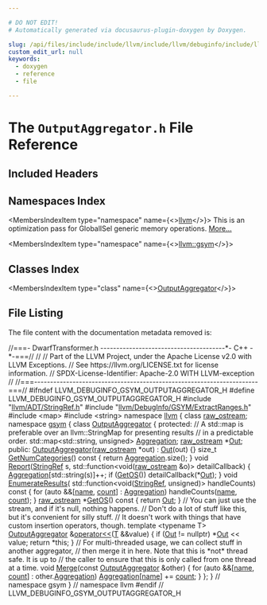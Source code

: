 ```yaml
---

# DO NOT EDIT!
# Automatically generated via docusaurus-plugin-doxygen by Doxygen.

slug: /api/files/include/include/llvm/include/llvm/debuginfo/include/llvm/debuginfo/gsym/outputaggregator-h
custom_edit_url: null
keywords:
  - doxygen
  - reference
  - file

---
```





# The `OutputAggregator.h` File Reference

<DoxygenPage pluginConfig={pluginConfig}>



## Included Headers

<IncludesList>
<IncludesListItem
  filePath="llvm/ADT/StringRef.h"
  permalink="/docs/api/files/include/include/llvm/include/llvm/adt/stringref-h"
  isLocal="true" />
<IncludesListItem
  filePath="llvm/DebugInfo/GSYM/ExtractRanges.h"
  permalink="/docs/api/files/include/include/llvm/include/llvm/debuginfo/include/llvm/debuginfo/gsym/extractranges-h"
  isLocal="true" />
<IncludesListItem
  filePath="map"
  permalink=""
  isLocal="false" />
<IncludesListItem
  filePath="string"
  permalink=""
  isLocal="false" />
</IncludesList>

## Namespaces Index

<MembersIndex>

<MembersIndexItem
  type="namespace"
  name={<><a href="/docs/api/namespaces/llvm">llvm</a></>}>
This is an optimization pass for GlobalISel generic memory operations. <a href="/docs/api/namespaces/llvm/#details">More...</a>
</MembersIndexItem>

<MembersIndexItem
  type="namespace"
  name={<><a href="/docs/api/namespaces/llvm/gsym">llvm::gsym</a></>}>
</MembersIndexItem>

</MembersIndex>

## Classes Index

<MembersIndex>

<MembersIndexItem
  type="class"
  name={<><a href="/docs/api/classes/llvm/gsym/outputaggregator">OutputAggregator</a></>}>
</MembersIndexItem>

</MembersIndex>


## File Listing

The file content with the documentation metadata removed is:

<ProgramListing>

<Link id="l00001" /><CodeLine lineNumber="1"><span class="doxyHighlightComment">//===- DwarfTransformer.h ---------------------------------------&#42;- C++ -&#42;-===//</span></CodeLine>
<Link id="l00002" /><CodeLine lineNumber="2"><span class="doxyHighlightComment">//</span></CodeLine>
<Link id="l00003" /><CodeLine lineNumber="3"><span class="doxyHighlightComment">// Part of the LLVM Project, under the Apache License v2.0 with LLVM Exceptions.</span></CodeLine>
<Link id="l00004" /><CodeLine lineNumber="4"><span class="doxyHighlightComment">// See https://llvm.org/LICENSE.txt for license information.</span></CodeLine>
<Link id="l00005" /><CodeLine lineNumber="5"><span class="doxyHighlightComment">// SPDX-License-Identifier: Apache-2.0 WITH LLVM-exception</span></CodeLine>
<Link id="l00006" /><CodeLine lineNumber="6"><span class="doxyHighlightComment">//</span></CodeLine>
<Link id="l00007" /><CodeLine lineNumber="7"><span class="doxyHighlightComment">//===----------------------------------------------------------------------===//</span></CodeLine>
<Link id="l00008" /><CodeLine lineNumber="8"></CodeLine>
<Link id="l00009" /><CodeLine lineNumber="9"><span class="doxyHighlightPreprocessor">#ifndef LLVM&#95;DEBUGINFO&#95;GSYM&#95;OUTPUTAGGREGATOR&#95;H</span></CodeLine>
<Link id="l00010" /><CodeLine lineNumber="10"><span class="doxyHighlightPreprocessor">#define LLVM&#95;DEBUGINFO&#95;GSYM&#95;OUTPUTAGGREGATOR&#95;H</span></CodeLine>
<Link id="l00011" /><CodeLine lineNumber="11"></CodeLine>
<Link id="l00012" /><CodeLine lineNumber="12"><span class="doxyHighlightPreprocessor">#include &quot;<a href="/docs/api/files/include/include/llvm/include/llvm/adt/stringref-h">llvm/ADT/StringRef.h</a>&quot;</span></CodeLine>
<Link id="l00013" /><CodeLine lineNumber="13"><span class="doxyHighlightPreprocessor">#include &quot;<a href="/docs/api/files/include/include/llvm/include/llvm/debuginfo/include/llvm/debuginfo/gsym/extractranges-h">llvm/DebugInfo/GSYM/ExtractRanges.h</a>&quot;</span></CodeLine>
<Link id="l00014" /><CodeLine lineNumber="14"></CodeLine>
<Link id="l00015" /><CodeLine lineNumber="15"><span class="doxyHighlightPreprocessor">#include &lt;map&gt;</span></CodeLine>
<Link id="l00016" /><CodeLine lineNumber="16"><span class="doxyHighlightPreprocessor">#include &lt;string&gt;</span></CodeLine>
<Link id="l00017" /><CodeLine lineNumber="17"></CodeLine>
<Link id="l00018" /><CodeLine lineNumber="18"><span class="doxyHighlightKeyword">namespace </span><span class="doxyHighlight"><a href="/docs/api/namespaces/llvm">llvm</a> &#123;</span></CodeLine>
<Link id="l00019" /><CodeLine lineNumber="19"></CodeLine>
<Link id="l00020" /><CodeLine lineNumber="20"><span class="doxyHighlightKeyword">class </span><span class="doxyHighlight"><a href="/docs/api/classes/llvm/raw-ostream">raw&#95;ostream</a>;</span></CodeLine>
<Link id="l00021" /><CodeLine lineNumber="21"></CodeLine>
<Link id="l00022" /><CodeLine lineNumber="22"><span class="doxyHighlightKeyword">namespace </span><span class="doxyHighlight"><a href="/docs/api/namespaces/llvm/gsym">gsym</a> &#123;</span></CodeLine>
<Link id="l00023" /><CodeLine lineNumber="23"></CodeLine>
<Link id="l00024" /><CodeLine lineNumber="24" lineLink="/docs/api/classes/llvm/gsym/outputaggregator"><span class="doxyHighlightKeyword">class </span><span class="doxyHighlight"><a href="/docs/api/classes/llvm/gsym/outputaggregator/#a2e3b3b19e6adfc366f706660aa8255e8">OutputAggregator</a> &#123;</span></CodeLine>
<Link id="l00025" /><CodeLine lineNumber="25"><span class="doxyHighlightKeyword">protected</span><span class="doxyHighlight">:</span></CodeLine>
<Link id="l00026" /><CodeLine lineNumber="26"><span class="doxyHighlight">  </span><span class="doxyHighlightComment">// A std::map is preferable over an llvm::StringMap for presenting results</span></CodeLine>
<Link id="l00027" /><CodeLine lineNumber="27"><span class="doxyHighlight">  </span><span class="doxyHighlightComment">// in a predictable order.</span></CodeLine>
<Link id="l00028" /><CodeLine lineNumber="28" lineLink="/docs/api/classes/llvm/gsym/outputaggregator/#ac059d31fd5f633ad6cfe296be8ff3c4f"><span class="doxyHighlight">  std::map&lt;std::string, unsigned&gt; <a href="/docs/api/classes/llvm/gsym/outputaggregator/#ac059d31fd5f633ad6cfe296be8ff3c4f">Aggregation</a>;</span></CodeLine>
<Link id="l00029" /><CodeLine lineNumber="29" lineLink="/docs/api/classes/llvm/gsym/outputaggregator/#a753aa5926e1055414cb09133ac724b90"><span class="doxyHighlight">  <a href="/docs/api/classes/llvm/raw-ostream">raw&#95;ostream</a> &#42;<a href="/docs/api/classes/llvm/gsym/outputaggregator/#a753aa5926e1055414cb09133ac724b90">Out</a>;</span></CodeLine>
<Link id="l00030" /><CodeLine lineNumber="30"></CodeLine>
<Link id="l00031" /><CodeLine lineNumber="31"><span class="doxyHighlightKeyword">public</span><span class="doxyHighlight">:</span></CodeLine>
<Link id="l00032" /><CodeLine lineNumber="32" lineLink="/docs/api/classes/llvm/gsym/outputaggregator/#a2e3b3b19e6adfc366f706660aa8255e8"><span class="doxyHighlight">  <a href="/docs/api/classes/llvm/gsym/outputaggregator/#a2e3b3b19e6adfc366f706660aa8255e8">OutputAggregator</a>(<a href="/docs/api/classes/llvm/raw-ostream">raw&#95;ostream</a> &#42;out) : <a href="/docs/api/classes/llvm/gsym/outputaggregator/#a753aa5926e1055414cb09133ac724b90">Out</a>(out) &#123;&#125;</span></CodeLine>
<Link id="l00033" /><CodeLine lineNumber="33"></CodeLine>
<Link id="l00034" /><CodeLine lineNumber="34" lineLink="/docs/api/classes/llvm/gsym/outputaggregator/#a6dea9185bb17ec8a2eb7d7dba79a21f5"><span class="doxyHighlight">  </span><span class="doxyHighlightKeywordType">size&#95;t</span><span class="doxyHighlight"> <a href="/docs/api/classes/llvm/gsym/outputaggregator/#a6dea9185bb17ec8a2eb7d7dba79a21f5">GetNumCategories</a>()</span><span class="doxyHighlightKeyword"> const </span><span class="doxyHighlight">&#123; </span><span class="doxyHighlightKeywordFlow">return</span><span class="doxyHighlight"> <a href="/docs/api/classes/llvm/gsym/outputaggregator/#ac059d31fd5f633ad6cfe296be8ff3c4f">Aggregation</a>.size(); &#125;</span></CodeLine>
<Link id="l00035" /><CodeLine lineNumber="35"></CodeLine>
<Link id="l00036" /><CodeLine lineNumber="36" lineLink="/docs/api/classes/llvm/gsym/outputaggregator/#a051eee638f618d1ebe54f433350b7c1d"><span class="doxyHighlight">  </span><span class="doxyHighlightKeywordType">void</span><span class="doxyHighlight"> <a href="/docs/api/classes/llvm/gsym/outputaggregator/#a051eee638f618d1ebe54f433350b7c1d">Report</a>(<a href="/docs/api/classes/llvm/stringref">StringRef</a> s, std::function&lt;</span><span class="doxyHighlightKeywordType">void</span><span class="doxyHighlight">(<a href="/docs/api/classes/llvm/raw-ostream">raw&#95;ostream</a> &amp;o)&gt; detailCallback) &#123;</span></CodeLine>
<Link id="l00037" /><CodeLine lineNumber="37"><span class="doxyHighlight">    <a href="/docs/api/classes/llvm/gsym/outputaggregator/#ac059d31fd5f633ad6cfe296be8ff3c4f">Aggregation</a>&#91;std::string(s)&#93;++;</span></CodeLine>
<Link id="l00038" /><CodeLine lineNumber="38"><span class="doxyHighlight">    </span><span class="doxyHighlightKeywordFlow">if</span><span class="doxyHighlight"> (<a href="/docs/api/classes/llvm/gsym/outputaggregator/#ac1be2c7a42ac407e8eac9396768207dc">GetOS</a>())</span></CodeLine>
<Link id="l00039" /><CodeLine lineNumber="39"><span class="doxyHighlight">      detailCallback(&#42;<a href="/docs/api/classes/llvm/gsym/outputaggregator/#a753aa5926e1055414cb09133ac724b90">Out</a>);</span></CodeLine>
<Link id="l00040" /><CodeLine lineNumber="40"><span class="doxyHighlight">  &#125;</span></CodeLine>
<Link id="l00041" /><CodeLine lineNumber="41"></CodeLine>
<Link id="l00042" /><CodeLine lineNumber="42" lineLink="/docs/api/classes/llvm/gsym/outputaggregator/#a987b74f13eb2c94d22fb702c55b55527"><span class="doxyHighlight">  </span><span class="doxyHighlightKeywordType">void</span><span class="doxyHighlight"> <a href="/docs/api/classes/llvm/gsym/outputaggregator/#a987b74f13eb2c94d22fb702c55b55527">EnumerateResults</a>(</span></CodeLine>
<Link id="l00043" /><CodeLine lineNumber="43"><span class="doxyHighlight">      std::function&lt;</span><span class="doxyHighlightKeywordType">void</span><span class="doxyHighlight">(<a href="/docs/api/classes/llvm/stringref">StringRef</a>, </span><span class="doxyHighlightKeywordType">unsigned</span><span class="doxyHighlight">)&gt; handleCounts)</span><span class="doxyHighlightKeyword"> const </span><span class="doxyHighlight">&#123;</span></CodeLine>
<Link id="l00044" /><CodeLine lineNumber="44"><span class="doxyHighlight">    </span><span class="doxyHighlightKeywordFlow">for</span><span class="doxyHighlight"> (</span><span class="doxyHighlightKeyword">auto</span><span class="doxyHighlight"> &amp;&amp;&#91;<a href="/docs/api/files/lib/lib/target/lib/target/aarch64/smeabipass-cpp/#a8f8f80d37794cde9472343e4487ba3eb">name</a>, <a href="/docs/api/namespaces/llvm/#ab1772fd431decccb7926d484ea223db7">count</a>&#93; : <a href="/docs/api/classes/llvm/gsym/outputaggregator/#ac059d31fd5f633ad6cfe296be8ff3c4f">Aggregation</a>)</span></CodeLine>
<Link id="l00045" /><CodeLine lineNumber="45"><span class="doxyHighlight">      handleCounts(<a href="/docs/api/files/lib/lib/target/lib/target/aarch64/smeabipass-cpp/#a8f8f80d37794cde9472343e4487ba3eb">name</a>, <a href="/docs/api/namespaces/llvm/#ab1772fd431decccb7926d484ea223db7">count</a>);</span></CodeLine>
<Link id="l00046" /><CodeLine lineNumber="46"><span class="doxyHighlight">  &#125;</span></CodeLine>
<Link id="l00047" /><CodeLine lineNumber="47"></CodeLine>
<Link id="l00048" /><CodeLine lineNumber="48" lineLink="/docs/api/classes/llvm/gsym/outputaggregator/#ac1be2c7a42ac407e8eac9396768207dc"><span class="doxyHighlight">  <a href="/docs/api/classes/llvm/raw-ostream">raw&#95;ostream</a> &#42;<a href="/docs/api/classes/llvm/gsym/outputaggregator/#ac1be2c7a42ac407e8eac9396768207dc">GetOS</a>()</span><span class="doxyHighlightKeyword"> const </span><span class="doxyHighlight">&#123; </span><span class="doxyHighlightKeywordFlow">return</span><span class="doxyHighlight"> <a href="/docs/api/classes/llvm/gsym/outputaggregator/#a753aa5926e1055414cb09133ac724b90">Out</a>; &#125;</span></CodeLine>
<Link id="l00049" /><CodeLine lineNumber="49"></CodeLine>
<Link id="l00050" /><CodeLine lineNumber="50"><span class="doxyHighlight">  </span><span class="doxyHighlightComment">// You can just use the stream, and if it&#39;s null, nothing happens.</span></CodeLine>
<Link id="l00051" /><CodeLine lineNumber="51"><span class="doxyHighlight">  </span><span class="doxyHighlightComment">// Don&#39;t do a lot of stuff like this, but it&#39;s convenient for silly stuff.</span></CodeLine>
<Link id="l00052" /><CodeLine lineNumber="52"><span class="doxyHighlight">  </span><span class="doxyHighlightComment">// It doesn&#39;t work with things that have custom insertion operators, though.</span></CodeLine>
<Link id="l00053" /><CodeLine lineNumber="53" lineLink="/docs/api/classes/llvm/gsym/outputaggregator/#a81964fff9dc7844a7c7f48185a827e34"><span class="doxyHighlight">  </span><span class="doxyHighlightKeyword">template</span><span class="doxyHighlight"> &lt;</span><span class="doxyHighlightKeyword">typename</span><span class="doxyHighlight"> T&gt; <a href="/docs/api/classes/llvm/gsym/outputaggregator/#a2e3b3b19e6adfc366f706660aa8255e8">OutputAggregator</a> &amp;<a href="/docs/api/classes/llvm/gsym/outputaggregator/#a81964fff9dc7844a7c7f48185a827e34">operator&lt;&lt;</a>(<a href="/docs/api/files/lib/lib/target/lib/target/mips/mips16isellowering-cpp/#a0acb682b8260ab1c60b918599864e2e5">T</a> &amp;&amp;value) &#123;</span></CodeLine>
<Link id="l00054" /><CodeLine lineNumber="54"><span class="doxyHighlight">    </span><span class="doxyHighlightKeywordFlow">if</span><span class="doxyHighlight"> (<a href="/docs/api/classes/llvm/gsym/outputaggregator/#a753aa5926e1055414cb09133ac724b90">Out</a> != </span><span class="doxyHighlightKeyword">nullptr</span><span class="doxyHighlight">)</span></CodeLine>
<Link id="l00055" /><CodeLine lineNumber="55"><span class="doxyHighlight">      &#42;<a href="/docs/api/classes/llvm/gsym/outputaggregator/#a753aa5926e1055414cb09133ac724b90">Out</a> &lt;&lt; value;</span></CodeLine>
<Link id="l00056" /><CodeLine lineNumber="56"><span class="doxyHighlight">    </span><span class="doxyHighlightKeywordFlow">return</span><span class="doxyHighlight"> &#42;</span><span class="doxyHighlightKeyword">this</span><span class="doxyHighlight">;</span></CodeLine>
<Link id="l00057" /><CodeLine lineNumber="57"><span class="doxyHighlight">  &#125;</span></CodeLine>
<Link id="l00058" /><CodeLine lineNumber="58"></CodeLine>
<Link id="l00059" /><CodeLine lineNumber="59"><span class="doxyHighlight">  </span><span class="doxyHighlightComment">// For multi-threaded usage, we can collect stuff in another aggregator,</span></CodeLine>
<Link id="l00060" /><CodeLine lineNumber="60"><span class="doxyHighlight">  </span><span class="doxyHighlightComment">// then merge it in here. Note that this is &#42;not&#42; thread safe. It is up to</span></CodeLine>
<Link id="l00061" /><CodeLine lineNumber="61"><span class="doxyHighlight">  </span><span class="doxyHighlightComment">// the caller to ensure that this is only called from one thread at a time.</span></CodeLine>
<Link id="l00062" /><CodeLine lineNumber="62" lineLink="/docs/api/classes/llvm/gsym/outputaggregator/#af65bf7475eed416d9de9a4a5e5e5ad2f"><span class="doxyHighlight">  </span><span class="doxyHighlightKeywordType">void</span><span class="doxyHighlight"> <a href="/docs/api/classes/llvm/gsym/outputaggregator/#af65bf7475eed416d9de9a4a5e5e5ad2f">Merge</a>(</span><span class="doxyHighlightKeyword">const</span><span class="doxyHighlight"> <a href="/docs/api/classes/llvm/gsym/outputaggregator/#a2e3b3b19e6adfc366f706660aa8255e8">OutputAggregator</a> &amp;other) &#123;</span></CodeLine>
<Link id="l00063" /><CodeLine lineNumber="63"><span class="doxyHighlight">    </span><span class="doxyHighlightKeywordFlow">for</span><span class="doxyHighlight"> (</span><span class="doxyHighlightKeyword">auto</span><span class="doxyHighlight"> &amp;&amp;&#91;<a href="/docs/api/files/lib/lib/target/lib/target/aarch64/smeabipass-cpp/#a8f8f80d37794cde9472343e4487ba3eb">name</a>, <a href="/docs/api/namespaces/llvm/#ab1772fd431decccb7926d484ea223db7">count</a>&#93; : other.<a href="/docs/api/classes/llvm/gsym/outputaggregator/#ac059d31fd5f633ad6cfe296be8ff3c4f">Aggregation</a>)</span></CodeLine>
<Link id="l00064" /><CodeLine lineNumber="64"><span class="doxyHighlight">      <a href="/docs/api/classes/llvm/gsym/outputaggregator/#ac059d31fd5f633ad6cfe296be8ff3c4f">Aggregation</a>&#91;<a href="/docs/api/files/lib/lib/target/lib/target/aarch64/smeabipass-cpp/#a8f8f80d37794cde9472343e4487ba3eb">name</a>&#93; += <a href="/docs/api/namespaces/llvm/#ab1772fd431decccb7926d484ea223db7">count</a>;</span></CodeLine>
<Link id="l00065" /><CodeLine lineNumber="65"><span class="doxyHighlight">  &#125;</span></CodeLine>
<Link id="l00066" /><CodeLine lineNumber="66"><span class="doxyHighlight">&#125;;</span></CodeLine>
<Link id="l00067" /><CodeLine lineNumber="67"></CodeLine>
<Link id="l00068" /><CodeLine lineNumber="68"><span class="doxyHighlight">&#125; </span><span class="doxyHighlightComment">// namespace gsym</span></CodeLine>
<Link id="l00069" /><CodeLine lineNumber="69"><span class="doxyHighlight">&#125; </span><span class="doxyHighlightComment">// namespace llvm</span></CodeLine>
<Link id="l00070" /><CodeLine lineNumber="70"></CodeLine>
<Link id="l00071" /><CodeLine lineNumber="71"><span class="doxyHighlightPreprocessor">#endif </span><span class="doxyHighlightComment">// LLVM&#95;DEBUGINFO&#95;GSYM&#95;OUTPUTAGGREGATOR&#95;H</span></CodeLine>

</ProgramListing>


</DoxygenPage>
